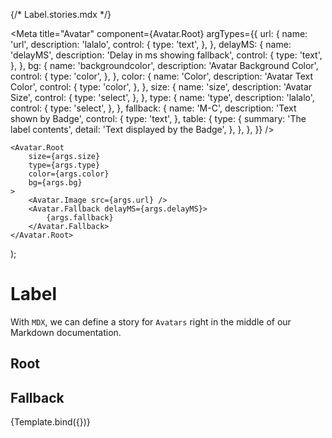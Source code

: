 {/* Label.stories.mdx */}



<Meta
    title="Avatar"
    component={Avatar.Root}
    argTypes={{
        url: {
            name: 'url',
            description: 'lalalo',
            control: {
                type: 'text',
            },
        },
        delayMS: {
            name: 'delayMS',
            description: 'Delay in ms showing fallback',
            control: {
                type: 'text',
            },
        },
        bg: {
            name: 'backgroundcolor',
            description: 'Avatar Background Color',
            control: {
                type: 'color',
            },
        },
        color: {
            name: 'Color',
            description: 'Avatar Text Color',
            control: {
                type: 'color',
            },
        },
        size: {
            name: 'size',
            description: 'Avatar Size',
            control: {
                type: 'select',
            },
        },
        type: {
            name: 'type',
            description: 'lalalo',
            control: {
                type: 'select',
            },
        },
        fallback: {
            name: 'M-C',
            description: 'Text shown by Badge',
            control: {
                type: 'text',
            },
            table: {
                type: {
                    summary: 'The label contents',
                    detail: 'Text displayed by the Badge',
                },
            },
        },
    }}
/>

    <Avatar.Root
        size={args.size}
        type={args.type}
        color={args.color}
        bg={args.bg}
    >
        <Avatar.Image src={args.url} />
        <Avatar.Fallback delayMS={args.delayMS}>
            {args.fallback}
        </Avatar.Fallback>
    </Avatar.Root>
);

# Label

With `MDX`, we can define a story for `Avatars` right in the middle of our Markdown documentation.

## Root

<ArgsTable of={Avatar.Root} />

## Fallback

<ArgsTable of={Avatar.Image} />

<Canvas>
    <Story
        name="Main"
        args={{
            delayMS: '1200',
            fallback: 'DC',
            url: 'https://placeimg.com/250/250/people',
            type: 'rounded',
        }}
    >
        {Template.bind({})}
    </Story>
</Canvas>
